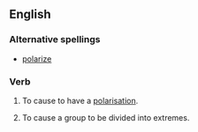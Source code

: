 ==English==

===Alternative spellings===
*[[polarize]] 

===Verb===
{{en-verb|polaris|ing}}

# {{transitive}} To cause to have a [[polarisation]].
# {{transitive}} To cause a group to be divided into extremes.